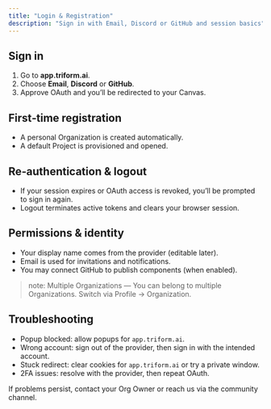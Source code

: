 ```yaml
---
title: "Login & Registration"
description: "Sign in with Email, Discord or GitHub and session basics"
---
```


## Sign in

1. Go to **app.triform.ai**.
2. Choose **Email**, **Discord** or **GitHub**.
3. Approve OAuth and you’ll be redirected to your Canvas.

## First‑time registration

- A personal Organization is created automatically.
- A default Project is provisioned and opened.

## Re‑authentication & logout

- If your session expires or OAuth access is revoked, you’ll be prompted to sign in again.
- Logout terminates active tokens and clears your browser session.

## Permissions & identity

- Your display name comes from the provider (editable later).
- Email is used for invitations and notifications.
- You may connect GitHub to publish components (when enabled).

> note: Multiple Organizations — You can belong to multiple Organizations. Switch via Profile → Organization.

## Troubleshooting

- Popup blocked: allow popups for `app.triform.ai`.
- Wrong account: sign out of the provider, then sign in with the intended account.
- Stuck redirect: clear cookies for `app.triform.ai` or try a private window.
- 2FA issues: resolve with the provider, then repeat OAuth.

If problems persist, contact your Org Owner or reach us via the community channel.